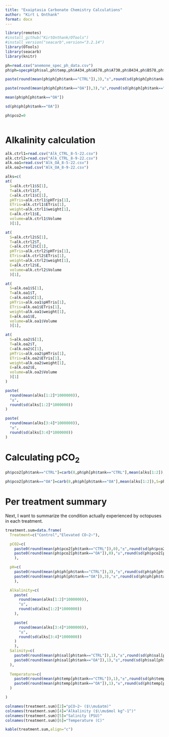 ```yaml
---
title: "Exaiptasia Carbonate Chemistry Calculations"
author: "Kirt L Onthank"
format: docx
---
```


```r
library(remotes)
#install_github("KirtOnthank/OTools")
#install_version("seacarb",version="3.2.14")
library(OTools)
library(seacarb)
library(knitr)

```




```r
ph=read.csv("anemone_spec_ph_data.csv")
ph$ph=specpH(ph$sal,ph$temp,ph$A434,ph$A578,ph$A730,ph$B434,ph$B578,ph$B730)

paste(round(mean(ph$ph[ph$tank=="CTRL"]),3),"±",round(sd(ph$ph[ph$tank=="CTRL"]),3))

paste(round(mean(ph$ph[ph$tank=="OA"]),3),"±",round(sd(ph$ph[ph$tank=="OA"]),3))

mean(ph$ph[ph$tank=="OA"])

sd(ph$ph[ph$tank=="OA"])

ph$pco2=0



```

# Alkalinity calculation

```r
alk.ctrl1=read.csv("Alk_CTRL_8-5-22.csv")
alk.ctrl2=read.csv("Alk_CTRL_8-9-22.csv")
alk.oa1=read.csv("Alk_OA_8-5-22.csv")
alk.oa2=read.csv("Alk_OA_8-9-22.csv")

alks=c(
at(
  S=alk.ctrl1$S[1],
  T=alk.ctrl1$T,
  C=alk.ctrl1$C[1],
  pHTris=alk.ctrl1$pHTris[1],
  ETris=alk.ctrl1$ETris[1],
  weight=alk.ctrl1$weight[1],
  E=alk.ctrl1$E,
  volume=alk.ctrl1$Volume
  )[1],

at(
  S=alk.ctrl2$S[1],
  T=alk.ctrl2$T,
  C=alk.ctrl2$C[1],
  pHTris=alk.ctrl2$pHTris[1],
  ETris=alk.ctrl2$ETris[1],
  weight=alk.ctrl2$weight[1],
  E=alk.ctrl2$E,
  volume=alk.ctrl2$Volume
  )[1],

at(
  S=alk.oa1$S[1],
  T=alk.oa1$T,
  C=alk.oa1$C[1],
  pHTris=alk.oa1$pHTris[1],
  ETris=alk.oa1$ETris[1],
  weight=alk.oa1$weight[1],
  E=alk.oa1$E,
  volume=alk.oa1$Volume
  )[1],

at(
  S=alk.oa2$S[1],
  T=alk.oa2$T,
  C=alk.oa2$C[1],
  pHTris=alk.oa2$pHTris[1],
  ETris=alk.oa2$ETris[1],
  weight=alk.oa2$weight[1],
  E=alk.oa2$E,
  volume=alk.oa2$Volume
  )[1]
)

paste(
  round(mean(alks[1:2]*1000000)),
  "±",
  round(sd(alks[1:2]*1000000))
)

paste(
  round(mean(alks[3:4]*1000000)),
  "±",
  round(sd(alks[3:4]*1000000))
)


```

# Calculating pCO~2~
```r
ph$pco2[ph$tank=="CTRL"]=carb(8,ph$ph[ph$tank=="CTRL"],mean(alks[1:2]),S=ph$ph[ph$tank=="CTRL"],T=ph$temp[ph$tank=="CTRL"])$pCO2

ph$pco2[ph$tank=="OA"]=carb(8,ph$ph[ph$tank=="OA"],mean(alks[1:2]),S=ph$ph[ph$tank=="OA"],T=ph$temp[ph$tank=="OA"])$pCO2

```


# Per treatment summary
Next, I want to summarize the condition actually experienced by octopuses in each treatment. 
```r


treatment.sum=data.frame(
  Treatment=c("Control","Elevated CO~2~"),

  pCO2=c(
    paste0(round(mean(ph$pco2[ph$tank=="CTRL"]),0),"±",round(sd(ph$pco2[ph$tank=="CTRL"]),0)),
    paste0(round(mean(ph$pco2[ph$tank=="OA"]),0),"±",round(sd(ph$pco2[ph$tank=="OA"]),0))
    ),

  pH=c(
    paste0(round(mean(ph$ph[ph$tank=="CTRL"]),3),"±",round(sd(ph$ph[ph$tank=="CTRL"]),3)),
    paste0(round(mean(ph$ph[ph$tank=="OA"]),3),"±",round(sd(ph$ph[ph$tank=="OA"]),3))
    ),

  Alkalinity=c(
    paste(
      round(mean(alks[1:2]*1000000)),
      "±",
      round(sd(alks[1:2]*1000000))
    ),

    paste(
      round(mean(alks[3:4]*1000000)),
      "±",
      round(sd(alks[3:4]*1000000))
    )
    ),
  Salinity=c(
    paste0(round(mean(ph$sal[ph$tank=="CTRL"]),1),"±",round(sd(ph$sal[ph$tank=="CTRL"]),1)),
    paste0(round(mean(ph$sal[ph$tank=="OA"]),1),"±",round(sd(ph$sal[ph$tank=="OA"]),1))
  ),
  
  Temperature=c(
    paste0(round(mean(ph$temp[ph$tank=="CTRL"]),1),"±",round(sd(ph$temp[ph$tank=="CTRL"]),1)),
    paste0(round(mean(ph$temp[ph$tank=="OA"]),1),"±",round(sd(ph$temp[ph$tank=="OA"]),1))
  )

)

colnames(treatment.sum)[2]="pCO~2~ ($\\mu$atm)"
colnames(treatment.sum)[4]="Alkalinity ($\\mu$mol kg^-1^)"
colnames(treatment.sum)[5]="Salinity (PSU)"
colnames(treatment.sum)[6]="Temperature (C)"


```

```r
kable(treatment.sum,align="c")
```

